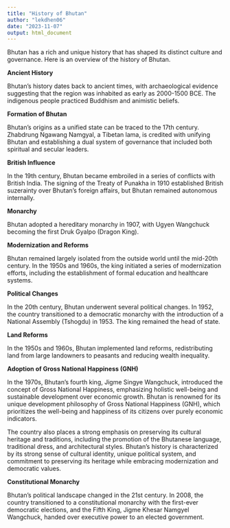 ```yaml
---
title: "History of Bhutan"
author: "lekdhen06"
date: "2023-11-07"
output: html_document
---
```


Bhutan has a rich and unique history that has shaped its distinct culture and governance. Here is an overview of the history of Bhutan.


**Ancient History**

Bhutan's history dates back to ancient times, with archaeological evidence suggesting that the region was inhabited as early as 2000-1500 BCE. The indigenous people practiced Buddhism and animistic beliefs.


**Formation of Bhutan**

Bhutan's origins as a unified state can be traced to the 17th century. Zhabdrung Ngawang Namgyal, a Tibetan lama, is credited with unifying Bhutan and establishing a dual system of governance that included both spiritual and secular leaders.


**British Influence**

In the 19th century, Bhutan became embroiled in a series of conflicts with British India. The signing of the Treaty of Punakha in 1910 established British suzerainty over Bhutan's foreign affairs, but Bhutan remained autonomous internally.


**Monarchy**

Bhutan adopted a hereditary monarchy in 1907, with Ugyen Wangchuck becoming the first Druk Gyalpo (Dragon King).


**Modernization and Reforms**

Bhutan remained largely isolated from the outside world until the mid-20th century. In the 1950s and 1960s, the king initiated a series of modernization efforts, including the establishment of formal education and healthcare systems.


**Political Changes**

In the 20th century, Bhutan underwent several political changes. In 1952, the country transitioned to a democratic monarchy with the introduction of a National Assembly (Tshogdu) in 1953. The king remained the head of state.


**Land Reforms**

In the 1950s and 1960s, Bhutan implemented land reforms, redistributing land from large landowners to peasants and reducing wealth inequality.


**Adoption of Gross National Happiness (GNH)**

In the 1970s, Bhutan's fourth king, Jigme Singye Wangchuck, introduced the concept of Gross National Happiness, emphasizing holistic well-being and sustainable development over economic growth. Bhutan is renowned for its unique development philosophy of Gross National Happiness (GNH), which prioritizes the well-being and happiness of its citizens over purely economic indicators.

The country also places a strong emphasis on preserving its cultural heritage and traditions, including the promotion of the Bhutanese language, traditional dress, and architectural styles. Bhutan's history is characterized by its strong sense of cultural identity, unique political system, and commitment to preserving its heritage while embracing modernization and democratic values.


**Constitutional Monarchy**

Bhutan's political landscape changed in the 21st century. In 2008, the country transitioned to a constitutional monarchy with the first-ever democratic elections, and the Fifth King, Jigme Khesar Namgyel Wangchuck, handed over executive power to an elected government.
